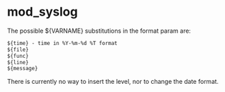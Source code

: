 
# mod_syslog 

 

The possible ${VARNAME} substitutions in the format param are:

```xml
${time} - time in %Y-%m-%d %T format
${file}
${func}
${line}
${message}
```

There is currently no way to insert the level, nor to change the date format.



